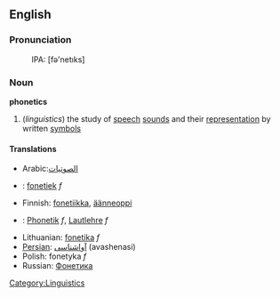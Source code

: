 ==English==
===Pronunciation===
:IPA: [fə'netıks]

===Noun===
{{wikipedia}}
'''phonetics'''
#(''linguistics'') the study of [[speech]] [[sound]]s and their [[representation]] by written [[symbols]]

==== Translations ====
{{top}}
*Arabic:[[الصوتيات]]
*{{nl}}: [[fonetiek]] ''f''
*Finnish: [[fonetiikka]], [[äänneoppi]]
*{{de}}: [[Phonetik]] ''f'', [[Lautlehre]] ''f''
{{mid}}
*Lithuanian: [[fonetika]] ''f''
*[[Persian]]: [[آواشناسی]] (avashenasi)
*Polish: fonetyka ''f''
*Russian: [[Фонетика]]
{{bottom}}

[[Category:Linguistics]]